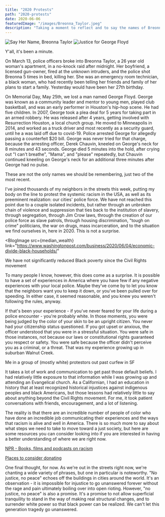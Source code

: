 ```yaml
---
title: "2020 Protests"
path: "2020-protests"
date: 2020-06-06
featuredImage: "/images/Breonna_Taylor.jpeg"
description: "Taking a moment to reflect and to say the names of Breonna Taylor and George Floyd"
---
```



<FlexImages>
  <img src={Breonna} alt="Say Her Name, Breonna Taylor" />
  <img src={George} alt="Justice for George Floyd" />
</FlexImages>
<Helmet
meta={[
{
name: `og:image`,
content: `https://kyle-peacock.com` + Breonna,
},
]}
/>

Y'all, it's been a minute.

On March 13, police officers broke into Breonna Taylor, a 26 year old woman's apartment, in a no-knock raid after midnight. Her boyfriend, a licensed gun-owner, fired at the unknown intruders, and the police shot Breonna 5 times in bed, killing her. She was an emergency room technician, a black woman, who had recently been telling her friends and family of her plans to start a family. Yesterday would have been her 27th birthday.

<!-- prettier-ignore -->
On Memorial Day, May 25th, we lost a man named George Floyd. George was known as a community leader and mentor to young men, played club basketball, and was an early performer in Houston's hip-hop scene. He had five children. In 2007, George took a plea deal for 5 years for taking part in an armed robbery. He was released after 4 years, getting involved with Resurrection Houston, a local church group. He moved to Minneapolis in 2014, and worked as a truck driver and most recently as a security guard, until he a was laid off due to covid-19. Police arrested George for allegedly passing a counterfeit &dollar;20 bill. George was never tried for that charge, because the arresting officer, Derek Chauvin, kneeled on George's neck for 8 minutes and 43 seconds. George died 5 minutes into the hold, after crying out "I can't breathe", "Mama", and "please" repeatedly, but Chauvin continued kneeling on George's neck for an additional three minutes after George had no pulse.

These are not the only names we should be remembering, just two of the most recent.

I've joined thousands of my neighbors in the streets this week, putting my body on the line to protest the systemic racism in the USA, as well as its preeminent realization: our cities' police force. We have not reached this point due to a couple isolated incidents, but rather through an unbroken chain of violence and suppression that ties back to the institution of slavery, through segregation, through Jim Crow laws, through the creation of our police force as slave patrols, through housing discrimination, "tough on crime" politicians, the war on drugs, mass incarceration, and to the situation we find ourselves in, here in 2020. This is not a surprise.

<BlogImage
  src={median_wealth}
  link="https://www.washingtonpost.com/business/2020/06/04/economic-divide-black-households/"
>
  We have not significantly reduced Black poverty since the Civil Rights
  movement
</BlogImage>

To many people I know, however, this does come as a surprise. It is possible to have a set of experiences in America where you have few if any negative experiences with your local police. Maybe they've come by to let you know that the neighbors want you to keep it down, or you've been pulled over for speeding. In either case, it seemed reasonable, and you knew you weren't following the rules, anyway.

If that's been your experience - if you've never feared for your life during a police encounter - you're probably white. In those moments, you were being judged by the color of your skin to be an upright citizen. You never had your citizenship status questioned. If you got upset or anxious, the officer understood that you were in a stressful situation. You were safe in those instances, not because our laws or constitutional rights guaranteed you respect or safety. You were safe because the officer didn't perceive you as a criminal, or a threat. That was my experience growing up in suburban Walnut Creek.

<BlogImage src={after_curfew}>
  Me in a group of (mostly white) protestors out past curfew in SF
</BlogImage>

It takes a lot of work and communication to get past those default beliefs. I had relatively little exposure to that information while I was growing up and attending an Evangelical church. As a Californian, I had an education in history that at least recognized historical injustices against indigenous peoples and black Americans, but those lessons had relatively little to say about anything beyond the Civil Rights movement. For me, it took patient conversations with friends, encouragement, and a lot of listening.

The reality is that there are an incredible number of people of color who have done an incredible job communicating their experiences and the ways that racism is alive and well in America. There is so much more to say about what steps we need to take to move toward a just society, but here are some resources you can consider looking into if you are interested in having a better understanding of where we are right now.

[NPR - Books, films and podcasts on racism](https://www.npr.org/sections/codeswitch/2020/06/06/871023438/this-list-of-books-films-and-podcasts-about-racism-is-a-start-not-a-panacea)

[Places to consider donating](https://nymag.com/strategist/article/where-to-donate-for-black-lives-matter.html)

One final thought, for now. As we're out in the streets right now, we're chanting a wide variety of phrases, but one in particular is noteworthy. "No justice, no peace" echoes off the buildings in cities around the world. It's an observation - it is impossible for injustice to go unanswered forever without the rage and pain ultimately boiling over into open rioting. However, "no justice, no peace" is also a promise. It's a promise to not allow superficial tranquility to stand in the way of making real structural changes, and to surrender white power so that black power can be realized. We can't let this generation tragedy go unanswered.
